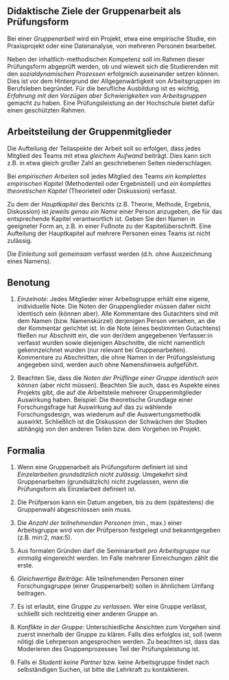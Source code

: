 



## Didaktische Ziele der Gruppenarbeit als Prüfungsform



Bei einer *Gruppenarbeit* wird ein Projekt, etwa eine empirische Studie, ein Praxisprojekt oder eine Datenanalyse, von mehreren Personen bearbeitet.

Neben der inhaltlich-methodischen Kompetenz soll im Rahmen dieser Prüfungsform abgeprüft werden, 
ob und wieweit sich die Studierenden mit den *sozialdynamischen Prozessen* erfolgreich auseinander setzen können. 
Dies ist vor dem Hintergrund der Allgegenwärtigkeit von Arbeitsgruppen im Berufsleben begründet. 
Für die berufliche Ausbildung ist es wichtig, *Erfahrung mit den Vorzügen aber Schwierigkeiten von Arbeitsgruppen*  gemacht zu haben.
Eine Prüfungsleistung an der Hochschule bietet dafür einen geschützten Rahmen.



## Arbeitsteilung der Gruppenmitglieder

Die Aufteilung der Teilaspekte der Arbeit soll so erfolgen, dass jedes Mitglied des Teams mit etwa *gleichem Aufwand* beiträgt.
Dies kann sich z.B. in etwa gleich großer Zahl an geschriebenen Seiten niederschlagen.


Bei *empirischen Arbeiten* soll jedes Mitglied des Teams *ein komplettes empirischen Kapitel* (Methodenteil oder Ergebnisteil) und *ein komplettes theoretischen Kapitel* (Theorieteil oder Diskussion) verfasst. 

Zu dem der *Hauptkapitel* des Berichts (z.B. Theorie, Methode, Ergebnis, Diskussion) ist *jeweils genau ein Name* einer Person anzugeben, die für das entsprechende Kapitel verantwortlich ist.
Geben Sie den Namen in geeigneter Form an, z.B. in einer Fußnote zu der Kapitelüberschrift.
Eine Aufteilung der Hauptkapitel auf mehrere Personen eines Teams ist nicht zulässig.

Die *Einleitung* soll *gemeinsam* verfasst werden (d.h. ohne Auszeichnung eines Namens).





## Benotung


1. *Einzelnote*: Jedes Mitglieder einer Arbeitsgruppe erhält eine eigene, individuelle Note. Die Noten der Gruppenglieder müssen daher nicht identisch sein (können aber). Alle Kommentare des Gutachters sind mit dem Namen (bzw. Namenskürzel) derjenigen Person versehen, an die der Kommentar gerichtet ist. In die Note (eines bestimmten Gutachtens) fließen nur Abschnitt ein, die von der/dem angegebenen Verfasser:in verfasst wurden sowie diejenigen Abschnitte, die nicht namentlich gekennzeichnet wurden (nur relevant bei Gruppenarbeiten). Kommentare zu Abschnitten, die ohne Namen in der Prüfungsleistung angegeben sind, werden auch ohne Namenshinweis aufgeführt.

2. Beachten Sie, dass die *Noten der Prüflinge einer Gruppe identisch sein können* (aber nicht müssen).
Beachten Sie auch, dass es Aspekte eines Projekts gibt, die auf die Arbeitsteile mehrerer Gruppenmitglieder Auswirkung haben. Beispiel: Die theoretische Grundlage einer Forschungsfrage hat Auswirkung auf das zu wählende Forschungsdesign, was wiederum auf die Auswertungsmethodik auswirkt. Schließlich ist die Diskussion der Schwächen der Studien abhängig von den anderen Teilen bzw. dem Vorgehen im Projekt.



## Formalia


1. Wenn eine Gruppenarbeit als Prüfungsform definiert ist sind *Einzelarbeiten grundsätzlich nicht zulässig*. Umgekehrt sind Gruppenarbeiten (grundsätzlich) nicht zugelassen, wenn die Prüfungsform als Einzelarbeit definiert ist.

1. Die Prüfperson kann ein Datum angeben, bis zu dem (spätestens) die Gruppenwahl abgeschlossen sein muss.

2. Die *Anzahl der teilnehmenden Personen* (min., max.) einer Arbeitsgruppe wird von der Prüfperson festgelegt und bekanntgegeben (z.B. min:2, max:5).

<!-- 3. *Abschnittsverantwortliche*: Jedes Kapitel  muss mit genau einem Namen ausgewiesen sein. Der Namen der/des Autor*in soll als Fußnote an die jeweilige Überschrift angefügt sein. -->

5. Aus formalen Gründen darf die Seminararbeit *pro Arbeitsgruppe* nur *einmalig* eingereicht werden. Im Falle mehrerer Einreichungen zählt die erste.

11. *Gleichwertige Beiträge*: Alle teilnehmenden Personen einer Forschungsgruppe (einer Gruppenarbeit) sollen in ähnlichem Umfang beitragen.

13. Es ist erlaubt, eine *Gruppe zu verlassen*. Wer eine Gruppe verlässt, schließt sich rechtzeitig einer anderen Gruppe an.

14. *Konflikte in der Gruppe*: Unterschiedliche Ansichten zum Vorgehen sind zuerst innerhalb der Gruppe zu klären. Falls dies erfolglos ist, soll (wenn nötig) die Lehrperson angesprochen werden. Zu beachten ist, dass das Moderieren des Gruppenprozesses Teil der Prüfungsleistung ist. 

15. Falls ei *Studenti keine Partner* bzw. keine Arbeitsgruppe findet nach selbständigen Suchen, ist bitte die Lehrkraft zu kontaktieren.

